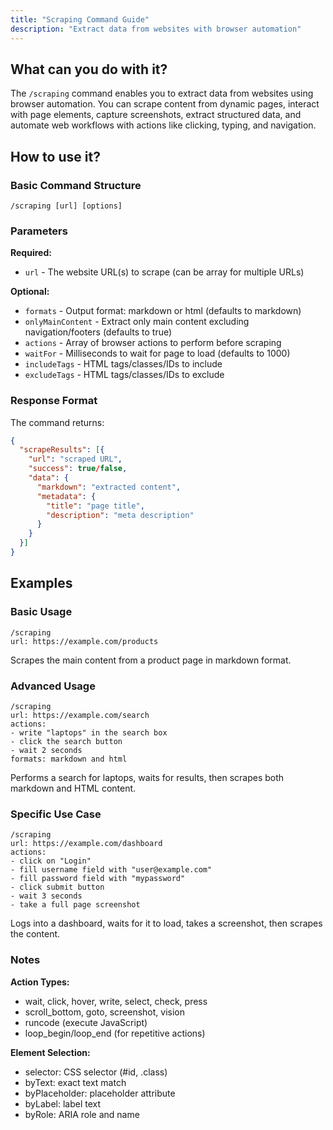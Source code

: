 ```yaml
---
title: "Scraping Command Guide"
description: "Extract data from websites with browser automation"
---
```


## What can you do with it?

The `/scraping` command enables you to extract data from websites using browser automation. You can scrape content from dynamic pages, interact with page elements, capture screenshots, extract structured data, and automate web workflows with actions like clicking, typing, and navigation.

## How to use it?

### Basic Command Structure
```
/scraping [url] [options]
```

### Parameters

**Required:**

- `url` - The website URL(s) to scrape (can be array for multiple URLs)

**Optional:**

- `formats` - Output format: markdown or html (defaults to markdown)
- `onlyMainContent` - Extract only main content excluding navigation/footers (defaults to true)
- `actions` - Array of browser actions to perform before scraping
- `waitFor` - Milliseconds to wait for page to load (defaults to 1000)
- `includeTags` - HTML tags/classes/IDs to include
- `excludeTags` - HTML tags/classes/IDs to exclude

### Response Format

The command returns:
```json
{
  "scrapeResults": [{
    "url": "scraped URL",
    "success": true/false,
    "data": {
      "markdown": "extracted content",
      "metadata": {
        "title": "page title",
        "description": "meta description"
      }
    }
  }]
}
```

## Examples

### Basic Usage
```
/scraping
url: https://example.com/products
```
Scrapes the main content from a product page in markdown format.

### Advanced Usage
```
/scraping
url: https://example.com/search
actions:
- write "laptops" in the search box
- click the search button
- wait 2 seconds
formats: markdown and html
```
Performs a search for laptops, waits for results, then scrapes both markdown and HTML content.

### Specific Use Case
```
/scraping
url: https://example.com/dashboard
actions:
- click on "Login"
- fill username field with "user@example.com"
- fill password field with "mypassword"
- click submit button
- wait 3 seconds
- take a full page screenshot
```
Logs into a dashboard, waits for it to load, takes a screenshot, then scrapes the content.

### Notes

**Action Types:**
- wait, click, hover, write, select, check, press
- scroll_bottom, goto, screenshot, vision
- runcode (execute JavaScript)
- loop_begin/loop_end (for repetitive actions)

**Element Selection:**
- selector: CSS selector (#id, .class)
- byText: exact text match
- byPlaceholder: placeholder attribute
- byLabel: label text
- byRole: ARIA role and name
